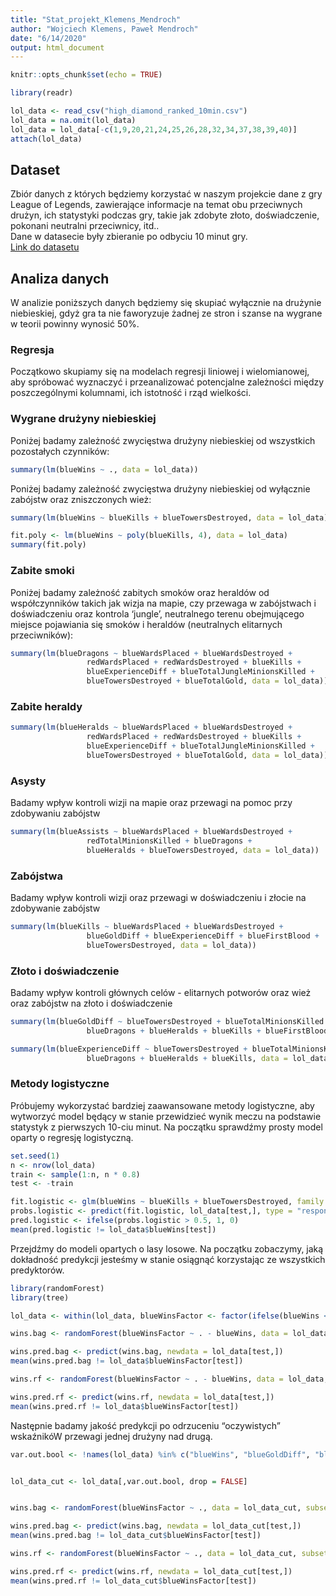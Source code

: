 ```yaml
---
title: "Stat_projekt_Klemens_Mendroch"
author: "Wojciech Klemens, Paweł Mendroch"
date: "6/14/2020"
output: html_document
---
```


```r
knitr::opts_chunk$set(echo = TRUE)

library(readr)

lol_data <- read_csv("high_diamond_ranked_10min.csv")
lol_data = na.omit(lol_data)
lol_data = lol_data[-c(1,9,20,21,24,25,26,28,32,34,37,38,39,40)]
attach(lol_data)
```

## Dataset

Zbiór danych z których będziemy korzystać w naszym projekcie dane z gry League of Legends,
zawierające informacje na temat obu przeciwnych drużyn, ich statystyki podczas gry, takie
jak zdobyte złoto, doświadczenie, pokonani neutralni przeciwnicy, itd.. <br />
Dane w datasecie były zbieranie po odbyciu 10 minut gry. <br />
[Link do datasetu](https://www.kaggle.com/bobbyscience/league-of-legends-diamond-ranked-games-10-min)

## Analiza danych

W analizie poniższych danych będziemy się skupiać wyłącznie na drużynie niebieskiej,
gdyż gra ta nie faworyzuje żadnej ze stron i szanse na wygrane w teorii powinny wynosić 50%.

### Regresja

Początkowo skupiamy się na modelach regresji liniowej i wielomianowej, aby spróbować wyznaczyć
i przeanalizować potencjalne zależności między poszczególnymi kolumnami, ich istotność i rząd wielkości.

### Wygrane drużyny niebieskiej

Poniżej badamy zależność zwycięstwa drużyny niebieskiej od wszystkich pozostałych czynników:

```r
summary(lm(blueWins ~ ., data = lol_data))
```

Poniżej badamy zależność zwycięstwa drużyny niebieskiej od wyłącznie zabójstw oraz zniszczonych wież:

```r
summary(lm(blueWins ~ blueKills + blueTowersDestroyed, data = lol_data))
```



```r
fit.poly <- lm(blueWins ~ poly(blueKills, 4), data = lol_data)
summary(fit.poly)
```

### Zabite smoki

Poniżej badamy zależność zabitych smoków oraz heraldów od współczynników takich jak wizja na mapie, czy
przewaga w zabójstwach i doświadczeniu oraz kontrola 'jungle', neutralnego terenu
obejmującego miejsce pojawiania się smoków i heraldów (neutralnych elitarnych przeciwników):

```r
summary(lm(blueDragons ~ blueWardsPlaced + blueWardsDestroyed +
                 redWardsPlaced + redWardsDestroyed + blueKills +
                 blueExperienceDiff + blueTotalJungleMinionsKilled +
                 blueTowersDestroyed + blueTotalGold, data = lol_data))
```

### Zabite heraldy

```r
summary(lm(blueHeralds ~ blueWardsPlaced + blueWardsDestroyed +
                 redWardsPlaced + redWardsDestroyed + blueKills +
                 blueExperienceDiff + blueTotalJungleMinionsKilled +
                 blueTowersDestroyed + blueTotalGold, data = lol_data))
```

### Asysty

Badamy wpływ kontroli wizji na mapie oraz przewagi na pomoc przy zdobywaniu zabójstw

```r
summary(lm(blueAssists ~ blueWardsPlaced + blueWardsDestroyed +
                 redTotalMinionsKilled + blueDragons +
                 blueHeralds + blueTowersDestroyed, data = lol_data))
```

### Zabójstwa

Badamy wpływ kontroli wizji oraz przewagi w doświadczeniu i złocie na zdobywanie zabójstw

```r
summary(lm(blueKills ~ blueWardsPlaced + blueWardsDestroyed +
                 blueGoldDiff + blueExperienceDiff + blueFirstBlood +
                 blueTowersDestroyed, data = lol_data))
```

### Złoto i doświadczenie

Badamy wpływ kontroli głównych celów - elitarnych potworów oraz wież oraz zabójstw
na złoto i doświadczenie

```r
summary(lm(blueGoldDiff ~ blueTowersDestroyed + blueTotalMinionsKilled +
                 blueDragons + blueHeralds + blueKills + blueFirstBlood, data = lol_data))
```

```r
summary(lm(blueExperienceDiff ~ blueTowersDestroyed + blueTotalMinionsKilled +
                 blueDragons + blueHeralds + blueKills, data = lol_data))
```

### Metody logistyczne

Próbujemy wykorzystać bardziej zaawansowane metody logistyczne, aby wytworzyć model będący
w stanie przewidzieć wynik meczu na podstawie statystyk z pierwszych 10-ciu minut.
Na początku sprawdźmy prosty model oparty o regresję logistyczną.

```r
set.seed(1)
n <- nrow(lol_data)
train <- sample(1:n, n * 0.8)
test <- -train

fit.logistic <- glm(blueWins ~ blueKills + blueTowersDestroyed, family = binomial, data = lol_data, subset = test)
probs.logistic <- predict(fit.logistic, lol_data[test,], type = "response")
pred.logistic <- ifelse(probs.logistic > 0.5, 1, 0)
mean(pred.logistic != lol_data$blueWins[test])
```

Przejdźmy do modeli opartych o lasy losowe.
Na początku zobaczymy, jaką dokładność predykcji jesteśmy w stanie osiągnąć korzystając ze wszystkich predyktorów.

```r
library(randomForest)
library(tree)

lol_data <- within(lol_data, blueWinsFactor <- factor(ifelse(blueWins <= 0.5, "0", "1")))

wins.bag <- randomForest(blueWinsFactor ~ . - blueWins, data = lol_data, subset=train, mtry=25, importance = TRUE)

wins.pred.bag <- predict(wins.bag, newdata = lol_data[test,])
mean(wins.pred.bag != lol_data$blueWinsFactor[test])

wins.rf <- randomForest(blueWinsFactor ~ . - blueWins, data = lol_data, subset=train, importance = TRUE)

wins.pred.rf <- predict(wins.rf, newdata = lol_data[test,])
mean(wins.pred.rf != lol_data$blueWinsFactor[test])

```

Następnie badamy jakość predykcji po odrzuceniu "oczywistych" wskaźnikóW przewagi jednej drużyny nad drugą.

```r

var.out.bool <- !names(lol_data) %in% c("blueWins", "blueGoldDiff", "blueExperienceDiff", "blueTotalGold", "blueTotalExperience", "blueAvgLevel", "redAvgLevel", "blueKills", "blueDeaths")


lol_data_cut <- lol_data[,var.out.bool, drop = FALSE]


wins.bag <- randomForest(blueWinsFactor ~ ., data = lol_data_cut, subset=train, mtry=17, importance = TRUE)

wins.pred.bag <- predict(wins.bag, newdata = lol_data_cut[test,])
mean(wins.pred.bag != lol_data_cut$blueWinsFactor[test])

wins.rf <- randomForest(blueWinsFactor ~ ., data = lol_data_cut, subset=train, importance = TRUE)

wins.pred.rf <- predict(wins.rf, newdata = lol_data_cut[test,])
mean(wins.pred.rf != lol_data_cut$blueWinsFactor[test])
```


